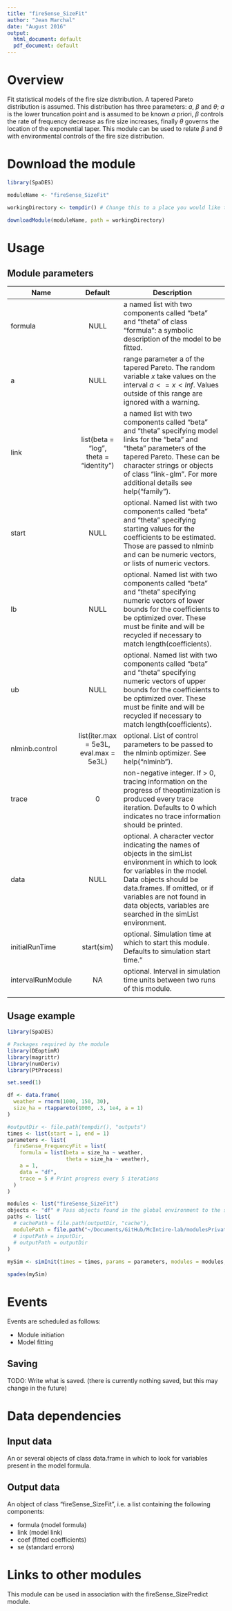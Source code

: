 ```yaml
---
title: "fireSense_SizeFit"
author: "Jean Marchal"
date: "August 2016"
output:
  html_document: default
  pdf_document: default
---
```


# Overview
Fit statistical models of the fire size distribution. A tapered Pareto distribution
is assumed. This distribution has three parameters: $a$, $\beta$ and $\theta$; $a$ is
the lower truncation point and is assumed to be known $a$ priori, $\beta$ controls the
rate of frequency decrease as fire size increases, finally $\theta$ governs the location of
the exponential taper. This module can be used to relate $\beta$ and $\theta$ with
environmental controls of the fire size distribution.


# Download the module
```r
library(SpaDES)

moduleName <- "fireSense_SizeFit"

workingDirectory <- tempdir() # Change this to a place you would like to put the model, if desired.

downloadModule(moduleName, path = workingDirectory)
```

# Usage
## Module parameters
Name|Default|Description
----|:--------------:|---------------------------------------------------------------------
formula|NULL|a named list with two components called "beta" and "theta" of class "formula": a symbolic description of the model to be fitted.
a|NULL|range parameter a of the tapered Pareto. The random variable $x$ take values on the interval $a <= x < Inf$. Values outside of this range are ignored with a warning.
link|list(beta = "log",<br>theta = "identity")|a named list with two components called "beta" and "theta" specifying model links for the "beta" and "theta" parameters of the tapered Pareto. These can be character strings or objects of class "link-glm". For more additional details see help("family").
start|NULL|optional. Named list with two components called "beta" and "theta" specifying starting values for the coefficients to be estimated. Those are passed to nlminb and can be numeric vectors, or lists of numeric vectors.
lb|NULL|optional. Named list with two components called "beta" and "theta" specifying numeric vectors of lower bounds for the coefficients to be optimized over. These must be finite and will be recycled if necessary to match length(coefficients).
ub|NULL|optional. Named list with two components called "beta" and "theta" specifying numeric vectors of upper bounds for the coefficients to be optimized over. These must be finite and will be recycled if necessary to match length(coefficients).
nlminb.control|list(iter.max = 5e3L, eval.max = 5e3L)|optional. List of control parameters to be passed to the nlminb optimizer. See help("nlminb").
trace|0|non-negative integer. If > 0, tracing information on the progress of theoptimization is produced every trace iteration. Defaults to 0 which indicates no trace information should be printed.
data|NULL|optional. A character vector indicating the names of objects in the simList environment in which to look for variables in the model. Data objects should be data.frames. If omitted, or if variables are not found in data objects, variables are searched in the simList environment.
initialRunTime|start(sim)|optional. Simulation time at which to start this module. Defaults to simulation start time."
intervalRunModule|NA|optional. Interval in simulation time units between two runs of this module.
|||

## Usage example
```r
library(SpaDES)

# Packages required by the module
library(DEoptimR)
library(magrittr)
library(numDeriv)
library(PtProcess)

set.seed(1)

df <- data.frame(
  weather = rnorm(1000, 150, 30),
  size_ha = rtappareto(1000, .3, 1e4, a = 1)
)

#outputDir <- file.path(tempdir(), "outputs")
times <- list(start = 1, end = 1)
parameters <- list(
  fireSense_FrequencyFit = list(
    formula = list(beta = size_ha ~ weather,
                   theta = size_ha ~ weather),
    a = 1,
    data = "df",
    trace = 5 # Print progress every 5 iterations
  )
)

modules <- list("fireSense_SizeFit")
objects <- "df" # Pass objects found in the global environment to the simList environment.
paths <- list(
  # cachePath = file.path(outputDir, "cache"),
  modulePath = file.path("~/Documents/GitHub/McIntire-lab/modulesPrivate/") ## TODO: change this to tempdir()
  # inputPath = inputDir,
  # outputPath = outputDir
)
 
mySim <- simInit(times = times, params = parameters, modules = modules, objects = objects, paths = paths)

spades(mySim)
```

# Events
Events are scheduled as follows:

- Module initiation
- Model fitting

## Saving
TODO: Write what is saved. (there is currently nothing saved, but this may change in the future)

# Data dependencies

## Input data
An or several objects of class data.frame in which to look for variables present in the model formula.

## Output data
An object of class "fireSense_SizeFit", i.e. a list containing the following components:

- formula (model formula)
- link (model link)
- coef (fitted coefficients)
- se (standard errors)

# Links to other modules
This module can be used in association with the fireSense_SizePredict module.

